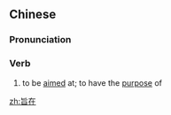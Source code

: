 ==Chinese==
{{zh-forms}}

===Pronunciation===
{{zh-pron
|m=zhǐzài
|c=zi2 zoi6
|cat=v
}}

===Verb===
{{zh-verb}}

# to be [[aimed]] at; to have the [[purpose]] of

[[zh:旨在]]